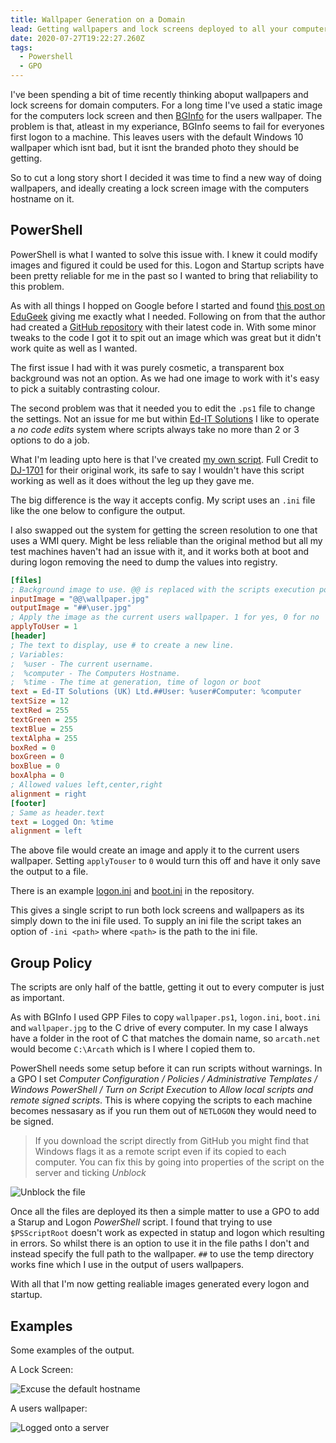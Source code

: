 ```yaml
---
title: Wallpaper Generation on a Domain
lead: Getting wallpapers and lock screens deployed to all your computers.
date: 2020-07-27T19:22:27.260Z
tags:
  - Powershell
  - GPO
---
```

I've been spending a bit of time recently thinking aboput wallpapers and lock screens for domain computers. For a long time I've used a static image for the computers lock screen and then [BGInfo](https://docs.microsoft.com/en-us/sysinternals/downloads/bginfo) for the users wallpaper. The problem is that, atleast in my experiance, BGInfo seems to fail for everyones first logon to a machine. This leaves users with the default Windows 10 wallpaper which isnt bad, but it isnt the branded photo they should be getting.

So to cut a long story short I decided it was time to find a new way of doing wallpapers, and ideally creating a lock screen image with the computers hostname on it.

## PowerShell

PowerShell is what I wanted to solve this issue with. I knew it could modify images and figured it could be used for this. Logon and Startup scripts have been pretty reliable for me in the past so I wanted to bring that reliability to this problem.

As with all things I hopped on Google before I started and found [this post on EduGeek](http://www.edugeek.net/blogs/dj-1701/2342-boot-logon-wallpaper-generation-using-powershell.html) giving me exactly what I needed. Following on from that the author had created a [GitHub repository](https://github.com/DJ-1701/GenerateWallpaper) with their latest code in. With some minor tweaks to the code I got it to spit out an image which was great but it didn't work quite as well as I wanted.

The first issue I had with it was purely cosmetic, a transparent box background was not an option. As we had one image to work with it's easy to pick a suitably contrasting colour.

The second problem was that it needed you to edit the `.ps1` file to change the settings. Not an issue for me but within [Ed-IT Solutions](https://www.ed-itsolutions.com) I like to operate a _no code edits_ system where scripts always take no more than 2 or 3 options to do a job.

What I'm leading upto here is that I've created [my own script](https://github.com/Ed-ITSolutions/wallpaper-scripts). Full Credit to [DJ-1701](https://github.com/DJ-1701) for their original work, its safe to say I wouldn't have this script working as well as it does without the leg up they gave me.

The big difference is the way it accepts config. My script uses an `.ini` file like the one below to configure the output.

I also swapped out the system for getting the screen resolution to one that uses a WMI query. Might be less reliable than the original method but all my test machines haven't had an issue with it, and it works both at boot and during logon removing the need to dump the values into registry.

```ini
[files]
; Background image to use. @@ is replaced with the scripts execution point. ## is replaced with the temp directory
inputImage = "@@\wallpaper.jpg"
outputImage = "##\user.jpg"
; Apply the image as the current users wallpaper. 1 for yes, 0 for no
applyToUser = 1
[header]
; The text to display, use # to create a new line.
; Variables:
;  %user - The current username.
;  %computer - The Computers Hostname.
;  %time - The time at generation, time of logon or boot
text = Ed-IT Solutions (UK) Ltd.##User: %user#Computer: %computer
textSize = 12
textRed = 255
textGreen = 255
textBlue = 255
textAlpha = 255
boxRed = 0
boxGreen = 0
boxBlue = 0
boxAlpha = 0
; Allowed values left,center,right
alignment = right
[footer]
; Same as header.text
text = Logged On: %time
alignment = left
```

The above file would create an image and apply it to the current users wallpaper. Setting `applyTouser` to `0` would turn this off and have it only save the output to a file.

There is an example [logon.ini](https://github.com/Ed-ITSolutions/wallpaper-scripts/blob/master/logon.ini) and [boot.ini](https://github.com/Ed-ITSolutions/wallpaper-scripts/blob/master/boot.ini) in the repository.

This gives a single script to run both lock screens and wallpapers as its simply down to the ini file used. To supply an ini file the script takes an option of `-ini <path>` where `<path>` is the path to the ini file.

## Group Policy

The scripts are only half of the battle, getting it out to every computer is just as important.

As with BGInfo I used GPP Files to copy `wallpaper.ps1`, `logon.ini`, `boot.ini` and `wallpaper.jpg` to the C drive of every computer. In my case I always have a folder in the root of C that matches the domain name, so `arcath.net` would become `C:\Arcath` which is I where I copied them to.

PowerShell needs some setup before it can run scripts without warnings. In a GPO I set _Computer Configuration / Policies / Administrative Templates / Windows PowerShell / Turn on Script Execution_ to _Allow local scripts and remote signed scripts_. This is where copying the scripts to each machine becomes nessasary as if you run them out of `NETLOGON` they would need to be signed.

> If you download the script directly from GitHub you might find that Windows flags it as a remote script even if its copied to each computer. You can fix this by going into properties of the script on the server and ticking _Unblock_

![Unblock the file](./unblock.png)

Once all the files are deployed its then a simple matter to use a GPO to add a Starup and Logon _PowerShell_ script. I found that trying to use `$PSScriptRoot` doesn't work as expected in statup and logon which resulting in errors. So whilst there is an option to use it in the file paths I don't and instead specify the full path to the wallpaper. `##` to use the temp directory works fine which I use in the output of users wallpapers.

With all that I'm now getting realiable images generated every logon and startup.

## Examples

Some examples of the output.

A Lock Screen:

![Excuse the default hostname](./lock.jpg)

A users wallpaper:

![Logged onto a server](./user.jpg)